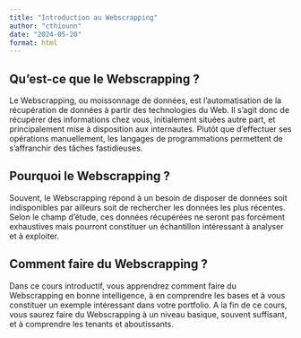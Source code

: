 ```yaml
---
title: "Introduction au Webscrapping"
author: "cthiounn"
date: "2024-05-20"
format: html
---
```


## Qu'est-ce que le Webscrapping ?

Le Webscrapping, ou moissonnage de données, est l'automatisation de la récupération de données à partir des technologies du Web.
Il s'agit donc de récupérer des informations chez vous, initialement situées autre part, et principalement mise à disposition aux internautes.
Plutôt que d'effectuer ses opérations manuellement, les langages de programmations permettent de s'affranchir des tâches fastidieuses.

## Pourquoi le Webscrapping ?

Souvent, le Webscrapping répond à un besoin de disposer de données soit indisponibles par ailleurs soit de rechercher les données les plus récentes.
Selon le champ d'étude, ces données récupérées ne seront pas forcément exhaustives mais pourront constituer un échantillon intéressant à analyser et à exploiter.


## Comment faire du Webscrapping ?

Dans ce cours introductif, vous apprendrez comment faire du Webscrapping en bonne intelligence, à en comprendre les bases et à vous constituer un exemple intéressant dans votre portfolio.
A la fin de ce cours, vous saurez faire du Webscrapping à un niveau basique, souvent suffisant, et à comprendre les tenants et aboutissants.